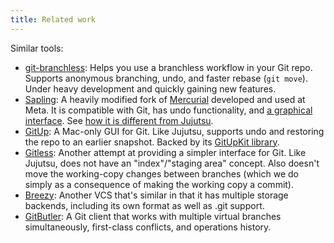 ```yaml
---
title: Related work
---
```


Similar tools:

- [git-branchless](https://github.com/arxanas/git-branchless): Helps you use a
  branchless workflow in your Git repo. Supports anonymous branching, undo,
  and faster rebase (`git move`). Under heavy development and quickly gaining
  new features.
- [Sapling](https://sapling-scm.com/): A heavily modified fork of
  [Mercurial](https://www.mercurial-scm.org/) developed and used at Meta. It
  is compatible with Git, has undo functionality, and
  [a graphical interface](https://sapling-scm.com/docs/addons/isl).
  See [how it is different from Jujutsu](sapling-comparison.md).
- [GitUp](https://gitup.co/): A Mac-only GUI for Git. Like Jujutsu, supports
  undo and restoring the repo to an earlier snapshot. Backed by its
  [GitUpKit library](https://github.com/git-up/GitUp#gitupkit).
- [Gitless](https://gitless.com/): Another attempt at providing a simpler
  interface for Git. Like Jujutsu, does not have an "index"/"staging area"
  concept. Also doesn't move the working-copy changes between branches (which
  we do simply as a consequence of making the working copy a commit).
- [Breezy](https://www.breezy-vcs.org/): Another VCS that's similar in that it
  has multiple storage backends, including its own format as well as .git
  support.
- [GitButler](https://gitbutler.com/): A Git client that works with multiple
  virtual branches simultaneously, first-class conflicts, and operations history.

